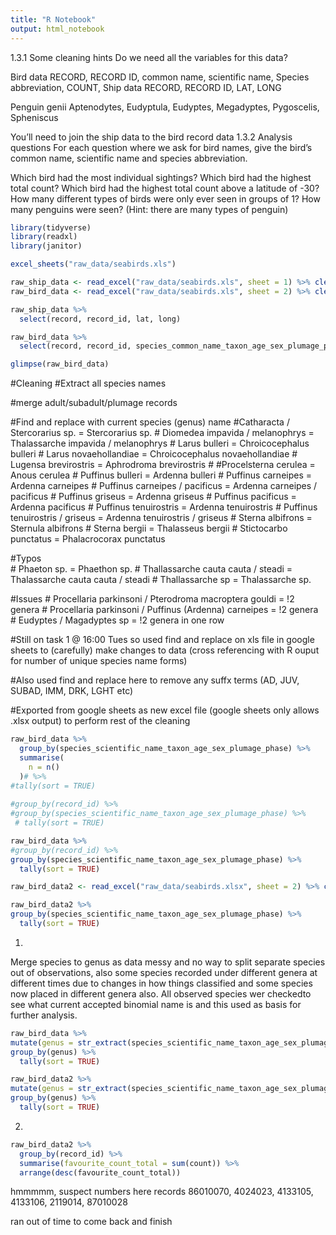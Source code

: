 ```yaml
---
title: "R Notebook"
output: html_notebook
---
```

1.3.1 Some cleaning hints
Do we need all the variables for this data?

Bird data
  RECORD, RECORD ID, common name, scientific name, Species abbreviation, COUNT, 
Ship data
  RECORD, RECORD ID, LAT, LONG


  
Penguin genii
    Aptenodytes, Eudyptula, Eudyptes, Megadyptes, Pygoscelis, Spheniscus 

You’ll need to join the ship data to the bird record data
1.3.2 Analysis questions
For each question where we ask for bird names, give the bird’s common name, scientific name and species abbreviation.




Which bird had the most individual sightings?
Which bird had the highest total count?
Which bird had the highest total count above a latitude of -30?
How many different types of birds were only ever seen in groups of 1?
How many penguins were seen? (Hint: there are many types of penguin)


```r
library(tidyverse)
library(readxl)
library(janitor)

excel_sheets("raw_data/seabirds.xls")

raw_ship_data <- read_excel("raw_data/seabirds.xls", sheet = 1) %>% clean_names()
raw_bird_data <- read_excel("raw_data/seabirds.xls", sheet = 2) %>% clean_names()

raw_ship_data %>% 
  select(record, record_id, lat, long)

raw_bird_data %>% 
  select(record, record_id, species_common_name_taxon_age_sex_plumage_phase, species_scientific_name_taxon_age_sex_plumage_phase, species_abbreviation, count)

glimpse(raw_bird_data)
```
#Cleaning
#Extract all species names

#merge adult/subadult/plumage records

#Find and replace with current species (genus) name
#Catharacta / Stercorarius sp. = Stercorarius sp.
# Diomedea impavida / melanophrys = Thalassarche impavida / melanophrys
# Larus bulleri = Chroicocephalus bulleri
# Larus novaehollandiae = Chroicocephalus novaehollandiae
# Lugensa brevirostris = Aphrodroma brevirostris
#  #Procelsterna cerulea = Anous cerulea
#  Puffinus bulleri = Ardenna bulleri
#  Puffinus carneipes = Ardenna carneipes
#  Puffinus carneipes / pacificus = Ardenna carneipes / pacificus
#  Puffinus griseus = Ardenna griseus
#  Puffinus pacificus = Ardenna pacificus
#  Puffinus tenuirostris	= Ardenna tenuirostris
#  Puffinus tenuirostris / griseus	= Ardenna tenuirostris / griseus
#  Sterna albifrons = Sternula albifrons
#  Sterna bergii	= Thalasseus bergii
#  Stictocarbo punctatus	= Phalacrocorax punctatus
  
#Typos  
# Phaeton sp. = Phaethon sp.
#  Thallassarche cauta cauta / steadi = Thalassarche cauta cauta / steadi
#  Thallassarche sp = Thalassarche sp.
  
#Issues
#  Procellaria parkinsoni / Pterodroma macroptera gouldi	= !2 genera
#  Procellaria parkinsoni / Puffinus (Ardenna) carneipes	= !2 genera
#  Eudyptes / Magadyptes sp	= !2 genera in one row
  
#Still on task 1 @ 16:00 Tues so used find and replace on xls file in google sheets to (carefully) make changes to data (cross referencing with R ouput for number of unique species name forms)

#Also used find and replace here to remove any suffx terms (AD, JUV, SUBAD, IMM, DRK, LGHT etc)

#Exported from google sheets as new excel file (google sheets only allows .xlsx output) to perform rest of the cleaning


```r
raw_bird_data %>% 
  group_by(species_scientific_name_taxon_age_sex_plumage_phase) %>% 
  summarise(
    n = n()
  )# %>% 
#tally(sort = TRUE)
  
#group_by(record_id) %>%   
#group_by(species_scientific_name_taxon_age_sex_plumage_phase) %>%
 # tally(sort = TRUE)
```
```r
raw_bird_data %>% 
#group_by(record_id) %>%   
group_by(species_scientific_name_taxon_age_sex_plumage_phase) %>%
  tally(sort = TRUE)
```

```r
raw_bird_data2 <- read_excel("raw_data/seabirds.xlsx", sheet = 2) %>% clean_names()
```


```r
raw_bird_data2 %>% 
group_by(species_scientific_name_taxon_age_sex_plumage_phase) %>%
  tally(sort = TRUE)
```

1.


Merge species to genus as data messy and no way to split separate species out of observations, also some species recorded under different genera at different times due to changes in how things classified and some species now placed in different genera also. All observed species wer checkedto see what current accepted binomial name is and this used as basis for further analysis.
```r
raw_bird_data %>% 
mutate(genus = str_extract(species_scientific_name_taxon_age_sex_plumage_phase, "[A-Z][a-z]+"))%>% 
group_by(genus) %>%
  tally(sort = TRUE)
```
```r
raw_bird_data2 %>% 
mutate(genus = str_extract(species_scientific_name_taxon_age_sex_plumage_phase, "[A-Z][a-z]+"))%>% 
group_by(genus) %>%
  tally(sort = TRUE)
```

2.

 
```r
raw_bird_data2 %>%
  group_by(record_id) %>%
  summarise(favourite_count_total = sum(count)) %>%
  arrange(desc(favourite_count_total))
```
  
 hmmmmm, suspect numbers here
  records 86010070, 4024023, 4133105, 4133106, 2119014, 87010028
  
  ran out of time to come back and finish